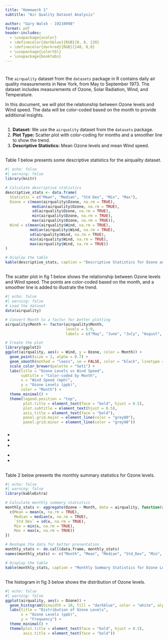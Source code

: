 ```yaml
---
title: "Homework 1"
subtitle: "Air Quality Dataset Analysis"

author: "Gary Walsh - 19210998"
format: pdf
header-includes:
  - \usepackage{xcolor}
  - \definecolor{darkblue}{RGB}{0, 0, 139}
  - \definecolor{darkred}{RGB}{140, 0,0}
  - \usepackage{colortbl}
  - \usepackage{booktabs}
---
```


# \textcolor{darkred} {Introduction}

The `airquality` dataset from the `datasets` package in R contains daily air quality measurements in New York, from May to September 1973. The dataset includes measurements of Ozone, Solar Radiation, Wind, and Temperature.

In this document, we will plot the relationship between Ozone levels and Wind speed. The data will be color-coded based on the month to provide additional insights.

## \textcolor{darkred} {Approach}

1.  **Dataset:** We use the `airquality` dataset from the `datasets` package.
2.  **Plot Type:** Scatter plot with color-coding for months and a smoother line to show the trend.
3.  **Descriptive Statistics:** Mean Ozone levels and mean Wind speed.

## \textcolor{darkred} {Descriptive Statistics}

Table 1 below presents some descriptive statistics for the airquality dataset.

```r
#| echo: false
#| warning: false
library(knitr)

# Calculate descriptive statistics
descriptive_stats <- data.frame(
  Statistic = c("Mean", "Median", "Std Dev", "Min", "Max"),
  Ozone = c(mean(airquality$Ozone, na.rm = TRUE), 
            median(airquality$Ozone, na.rm = TRUE), 
            sd(airquality$Ozone, na.rm = TRUE), 
            min(airquality$Ozone, na.rm = TRUE), 
            max(airquality$Ozone, na.rm = TRUE)),
  Wind = c(mean(airquality$Wind, na.rm = TRUE), 
           median(airquality$Wind, na.rm = TRUE), 
           sd(airquality$Wind, na.rm = TRUE), 
           min(airquality$Wind, na.rm = TRUE), 
           max(airquality$Wind, na.rm = TRUE))
)

# Display the table
kable(descriptive_stats, caption = "Descriptive Statistics for Ozone and Wind")
```

### \textcolor{darkblue} {Summary}

### \textcolor{darkblue}{
Ozone levels exhibit high variability with extreme values, suggesting significant fluctuations in air quality. Wind speeds are more stable, with measurements closely clustering around the mean.}

## \textcolor{darkred} {Plot 1}

The scatter plot in fig 1 below shows the relationship between Ozone levels and Wind speed. The points are color-coded based on the month, and a smoother line is added to illustrate the trend.

```r
#| echo: false
#| warning: false
# Load the dataset
data(airquality)

# Convert Month to a factor for better plotting
airquality$Month <- factor(airquality$Month, 
                           levels = 5:9, 
                           labels = c("May", "June", "July", "August", "September"))

# Create the plot
library(ggplot2)
ggplot(airquality, aes(x = Wind, y = Ozone, color = Month)) +
  geom_point(size = 2, alpha = 0.7) +
  geom_smooth(method = "loess", se = FALSE, color = "black", linetype = "dashed") +
  scale_color_brewer(palette = "Set1") +
  labs(title = "Ozone Levels vs Wind Speed",
       subtitle = "Color-coded by Month",
       x = "Wind Speed (mph)",
       y = "Ozone Levels (ppb)",
       color = "Month") +
  theme_minimal() +
  theme(legend.position = "top",
        plot.title = element_text(face = "bold", hjust = 0.5),
        plot.subtitle = element_text(hjust = 0.5),
        axis.title = element_text(face = "bold"),
        panel.grid.major = element_line(color = "grey80"),
        panel.grid.minor = element_line(color = "grey90"))

```

### \textcolor{darkblue} {Interpretation of the Plot}

\textcolor{darkblue} {1. Inverse Relationship:} \textcolor{darkblue}{Ozone levels generally decrease as Wind speed increases, suggesting higher wind speeds help disperse Ozone.}

\textcolor{darkblue} {2. Seasonal Variation:}

-   \textcolor{darkblue}{ May and June: Lower Ozone levels across various wind speeds.}
-   \textcolor{darkblue}{July and August: Higher Ozone levels at lower wind speeds, indicating severe Ozone pollution in mid-summer.}
-   \textcolor{darkblue} {September: Mixed data but overall lower Ozone levels as fall approaches.}

\textcolor{darkblue} {2. Data Dispersion:}

-   \textcolor{darkblue}{High variability in Ozone levels at lower wind speeds, especially in July and August.}
-   \textcolor{darkblue}{Reduced variability and lower Ozone levels at higher wind speeds.}

## \textcolor{darkred} {Monthly Summary Statistics for Ozone Levels}

Table 2 below presents the monthly summary statistics for Ozone levels.

```r
#| echo: false
#| warning: false
library(kableExtra)

# Calculate monthly summary statistics
monthly_stats <- aggregate(Ozone ~ Month, data = airquality, function(x) {
  c(Mean = mean(x, na.rm = TRUE), 
    Median = median(x, na.rm = TRUE), 
    `Std Dev` = sd(x, na.rm = TRUE), 
    Min = min(x, na.rm = TRUE), 
    Max = max(x, na.rm = TRUE))
})

# Reshape the data for better presentation
monthly_stats <- do.call(data.frame, monthly_stats)
names(monthly_stats) <- c("Month", "Mean", "Median", "Std_Dev", "Min", "Max")

# Display the table
kable(monthly_stats, caption = "Monthly Summary Statistics for Ozone Levels", format = "markdown")

```

## \textcolor{darkred} {Additional Simple Plot: Ozone Levels Distribution}

The histogram in fig 3 below shows the distribution of Ozone levels.

```r
#| echo: false
#| warning: false
ggplot(airquality, aes(x = Ozone)) +
  geom_histogram(binwidth = 10, fill = "darkblue", color = "white", alpha = 0.7) +
  labs(title = "Distribution of Ozone Levels",
       x = "Ozone Levels (ppb)",
       y = "Frequency") +
  theme_minimal() +
  theme(plot.title = element_text(face = "bold", hjust = 0.5),
        axis.title = element_text(face = "bold"))
```
